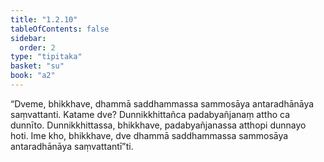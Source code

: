 ```yaml
---
title: "1.2.10"
tableOfContents: false
sidebar:
  order: 2
type: "tipitaka"
basket: "su"
book: "a2"
---
```



<DynamicBreadcrumb />

<Division number="20" book="a2" bookNo="15" page="60">

<Paragraph number="51" book="a2">
“Dveme, bhikkhave, dhammā saddhammassa sammosāya antaradhānāya saṃvattanti. Katame dve? Dunnikkhittañca padabyañjanaṃ attho ca dunnīto. Dunnikkhittassa, bhikkhave, padabyañjanassa atthopi dunnayo hoti. Ime kho, bhikkhave, dve dhammā saddhammassa sammosāya antaradhānāya saṃvattantī”ti.
</Paragraph>
</Division>